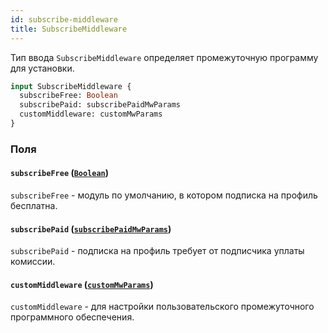```yaml
---
id: subscribe-middleware
title: SubscribeMiddleware
---
```



Тип ввода `SubscribeMiddleware` определяет промежуточную программу для установки.

```graphql
input SubscribeMiddleware {
  subscribeFree: Boolean
  subscribePaid: subscribePaidMwParams
  customMiddleware: customMwParams
}
```


### Поля

#### `subscribeFree` ([`Boolean`](/reference/scalars/boolean))

`subscribeFree` - модуль по умолчанию, в котором подписка на профиль бесплатна.


#### `subscribePaid` ([`subscribePaidMwParams`](/reference/inputs/subscribe-paid-mw-params))

`subscribePaid` - подписка на профиль требует от подписчика уплаты комиссии.


#### `customMiddleware` ([`customMwParams`](/reference/inputs/custom-mw-params))

`customMiddleware` - для настройки пользовательского промежуточного программного обеспечения.




